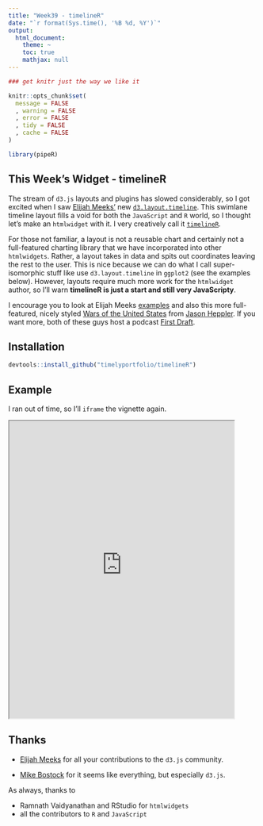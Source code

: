 ```yaml
---
title: "Week39 - timelineR"
date: "`r format(Sys.time(), '%B %d, %Y')`"
output:
  html_document:
    theme: ~
    toc: true
    mathjax: null
---
```


```r
### get knitr just the way we like it

knitr::opts_chunk$set( 
  message = FALSE
  , warning = FALSE
  , error = FALSE
  , tidy = FALSE
  , cache = FALSE
)

library(pipeR)

```

## This Week's Widget - timelineR

The stream of `d3.js` layouts and plugins has slowed considerably, so I got excited when I saw [Elijah Meeks'](http://elijahmeeks.org) new [`d3.layout.timeline`](https://github.com/emeeks/d3.layout.timeline).  This swimlane timeline layout fills a void for both the `JavaScript` and `R` world, so I thought let's make an `htmlwidget` with it.  I very creatively call it [`timelineR`](https://github.com/timelyportfolio/timelineR).

For those not familiar, a layout is not a reusable chart and certainly not a full-featured charting library that we have incorporated into other `htmlwidgets`.  Rather, a layout takes in data and spits out coordinates leaving the rest to the user.  This is nice because we can do what I call super-isomorphic stuff like use `d3.layout.timeline` in `ggplot2` (see the examples below).  However, layouts require much more work for the `htmlwidget` author, so I'll warn **timelineR is just a start and still very JavaScripty**.

I encourage you to look at Elijah Meeks [examples](http://bl.ocks.org/emeeks) and also this more full-featured, nicely styled [Wars of the United States](http://jasonheppler.org/jasonheppler/projects/war/) from [Jason Heppler](http://jasonheppler.org/).  If you want more, both of these guys host a podcast [First Draft](http://www.fiddly.fm/firstdraft/).

## Installation

```r
devtools::install_github("timelyportfolio/timelineR")
```

## Example

I ran out of time, so I'll `iframe` the vignette again.

<iframe src = "http://timelyportfolio.github.io/buildingwidgets/week39/timeline_vignette.html" height = 600 width = "90%" seamless></iframe>


## Thanks

- [Elijah Meeks](http://elijahmeeks.org) for all your contributions to the `d3.js` community.

- [Mike Bostock](http://d3js.org) for it seems like everything, but especially `d3.js`.

As always, thanks to 

- Ramnath Vaidyanathan and RStudio for `htmlwidgets`
- all the contributors to `R` and `JavaScript`

